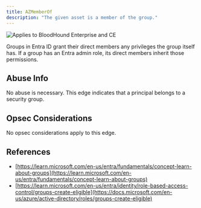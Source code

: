 ---
title: AZMemberOf
description: "The given asset is a member of the group."
---
<img noZoom src="/assets/enterprise-AND-community-edition-pill-tag.svg" alt="Applies to BloodHound Enterprise and CE"/>

Groups in Entra ID grant their direct members any privileges the group itself has. If a group has an Entra admin role, its direct members inherit those permissions.

## Abuse Info

No abuse is necessary. This edge indicates that a principal belongs to a security group.

## Opsec Considerations
No opsec considerations apply to this edge.

## References

* [https://learn.microsoft.com/en-us/entra/fundamentals/concept-learn-about-groups](https://learn.microsoft.com/en-us/entra/fundamentals/concept-learn-about-groups)
* [https://learn.microsoft.com/en-us/entra/identity/role-based-access-control/groups-create-eligible](https://docs.microsoft.com/en-us/azure/active-directory/roles/groups-create-eligible)
